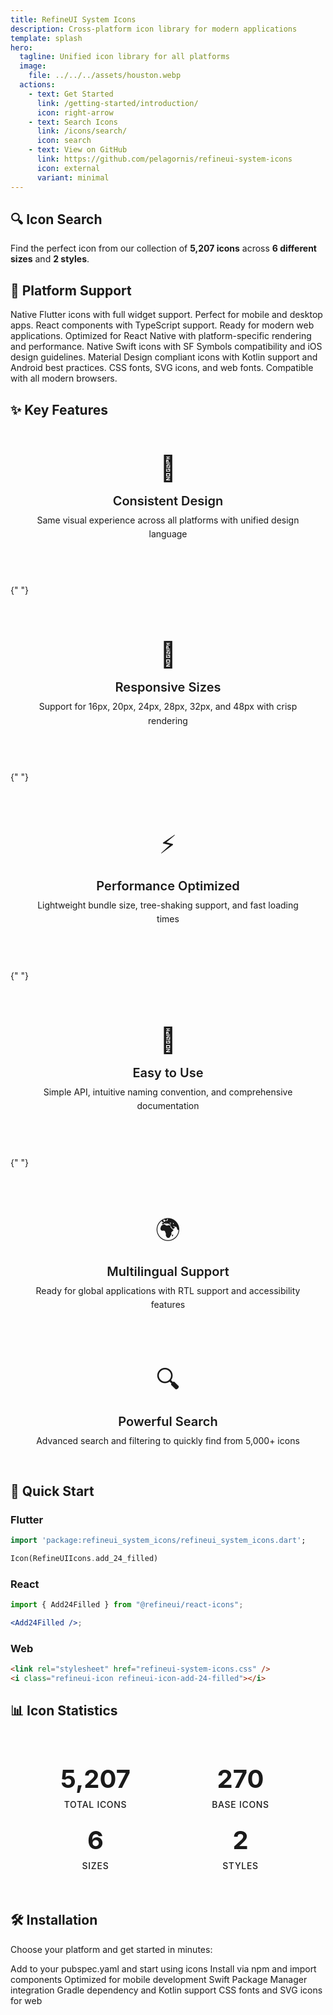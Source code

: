 ```yaml
---
title: RefineUI System Icons
description: Cross-platform icon library for modern applications
template: splash
hero:
  tagline: Unified icon library for all platforms
  image:
    file: ../../../assets/houston.webp
  actions:
    - text: Get Started
      link: /getting-started/introduction/
      icon: right-arrow
    - text: Search Icons
      link: /icons/search/
      icon: search
    - text: View on GitHub
      link: https://github.com/pelagornis/refineui-system-icons
      icon: external
      variant: minimal
---
```



## 🔍 Icon Search

Find the perfect icon from our collection of **5,207 icons** across **6 different sizes** and **2 styles**.

<IconSearch />

## 🚀 Platform Support

<CardGrid stagger>
  <Card title="Flutter" icon="rocket">
    Native Flutter icons with full widget support. Perfect for mobile and
    desktop apps.
  </Card>
  <Card title="React" icon="react">
    React components with TypeScript support. Ready for modern web applications.
  </Card>
  <Card title="React Native" icon="mobile">
    Optimized for React Native with platform-specific rendering and performance.
  </Card>
  <Card title="iOS" icon="apple">
    Native Swift icons with SF Symbols compatibility and iOS design guidelines.
  </Card>
  <Card title="Android" icon="android">
    Material Design compliant icons with Kotlin support and Android best
    practices.
  </Card>
  <Card title="Web" icon="globe">
    CSS fonts, SVG icons, and web fonts. Compatible with all modern browsers.
  </Card>
</CardGrid>

## ✨ Key Features

<div class="features-grid">
  <div class="feature-item">
    <div class="feature-icon">🎨</div>
    <h3>Consistent Design</h3>
    <p>
      Same visual experience across all platforms with unified design language
    </p>
  </div>

{" "}
<div class="feature-item">
  <div class="feature-icon">📱</div>
  <h3>Responsive Sizes</h3>
  <p>Support for 16px, 20px, 24px, 28px, 32px, and 48px with crisp rendering</p>
</div>

{" "}
<div class="feature-item">
  <div class="feature-icon">⚡</div>
  <h3>Performance Optimized</h3>
  <p>Lightweight bundle size, tree-shaking support, and fast loading times</p>
</div>

{" "}
<div class="feature-item">
  <div class="feature-icon">🔧</div>
  <h3>Easy to Use</h3>
  <p>
    Simple API, intuitive naming convention, and comprehensive documentation
  </p>
</div>

{" "}
<div class="feature-item">
  <div class="feature-icon">🌍</div>
  <h3>Multilingual Support</h3>
  <p>
    Ready for global applications with RTL support and accessibility features
  </p>
</div>

  <div class="feature-item">
    <div class="feature-icon">🔍</div>
    <h3>Powerful Search</h3>
    <p>Advanced search and filtering to quickly find from 5,000+ icons</p>
  </div>
</div>

## 🎯 Quick Start

### Flutter

```dart
import 'package:refineui_system_icons/refineui_system_icons.dart';

Icon(RefineUIIcons.add_24_filled)
```

### React

```jsx
import { Add24Filled } from "@refineui/react-icons";

<Add24Filled />;
```

### Web

```html
<link rel="stylesheet" href="refineui-system-icons.css" />
<i class="refineui-icon refineui-icon-add-24-filled"></i>
```

## 📊 Icon Statistics

<div class="stats-grid">
  <div class="stat-item">
    <div class="stat-number">5,207</div>
    <div class="stat-label">Total Icons</div>
  </div>
  <div class="stat-item">
    <div class="stat-number">270</div>
    <div class="stat-label">Base Icons</div>
  </div>
  <div class="stat-item">
    <div class="stat-number">6</div>
    <div class="stat-label">Sizes</div>
  </div>
  <div class="stat-item">
    <div class="stat-number">2</div>
    <div class="stat-label">Styles</div>
  </div>
</div>

## 🛠️ Installation

Choose your platform and get started in minutes:

<CardGrid>
  <Card title="Flutter" icon="rocket" link="/platforms/flutter/">
    Add to your pubspec.yaml and start using icons
  </Card>
  <Card title="React" icon="react" link="/platforms/react/">
    Install via npm and import components
  </Card>
  <Card title="React Native" icon="mobile" link="/platforms/react-native/">
    Optimized for mobile development
  </Card>
  <Card title="iOS" icon="apple" link="/platforms/ios/">
    Swift Package Manager integration
  </Card>
  <Card title="Android" icon="android" link="/platforms/android/">
    Gradle dependency and Kotlin support
  </Card>
  <Card title="Web" icon="globe" link="/platforms/web/">
    CSS fonts and SVG icons for web
  </Card>
</CardGrid>

<style>
  .features-grid {
    display: grid;
    grid-template-columns: repeat(auto-fit, minmax(300px, 1fr));
    gap: 2rem;
    margin: 2rem 0;
  }

  .feature-item {
    text-align: center;
    padding: 1.5rem;
    border-radius: 0.75rem;
    background: var(--sl-color-bg-nav);
    border: 1px solid var(--sl-color-hairline);
    transition: all 0.3s ease;
  }

  .feature-item:hover {
    transform: translateY(-2px);
    box-shadow: 0 8px 25px rgba(0, 0, 0, 0.1);
    border-color: var(--sl-color-accent);
  }

  .feature-icon {
    font-size: 2.5rem;
    margin-bottom: 1rem;
  }

  .feature-item h3 {
    margin: 0 0 0.5rem 0;
    color: var(--sl-color-text);
    font-size: 1.25rem;
    font-weight: 600;
  }

  .feature-item p {
    margin: 0;
    color: var(--sl-color-text-accent);
    line-height: 1.6;
  }

  .stats-grid {
    display: grid;
    grid-template-columns: repeat(auto-fit, minmax(150px, 1fr));
    gap: 1.5rem;
    margin: 2rem 0;
    padding: 2rem;
    background: var(--sl-color-bg-nav);
    border-radius: 0.75rem;
    border: 1px solid var(--sl-color-hairline);
  }

  .stat-item {
    text-align: center;
  }

  .stat-number {
    font-size: 2.5rem;
    font-weight: 700;
    color: var(--sl-color-accent);
    margin-bottom: 0.5rem;
  }

  .stat-label {
    color: var(--sl-color-text-accent);
    font-size: 0.875rem;
    font-weight: 500;
    text-transform: uppercase;
    letter-spacing: 0.05em;
  }

  @media (max-width: 768px) {
    .features-grid {
      grid-template-columns: 1fr;
      gap: 1rem;
    }

    .feature-item {
      padding: 1rem;
    }

    .stats-grid {
      grid-template-columns: repeat(2, 1fr);
      gap: 1rem;
      padding: 1.5rem;
    }

    .stat-number {
      font-size: 2rem;
    }
  }
</style>
